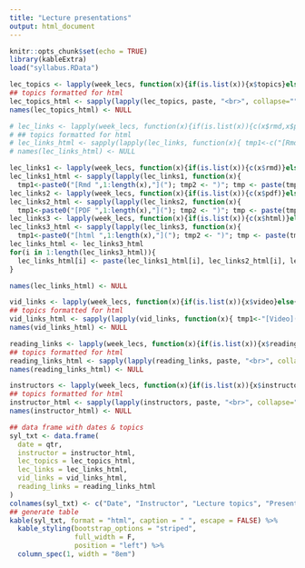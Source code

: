 ```yaml
---
title: "Lecture presentations"
output: html_document
---
```


```r
knitr::opts_chunk$set(echo = TRUE)
library(kableExtra)
load("syllabus.RData")
```

```r
lec_topics <- lapply(week_lecs, function(x){if(is.list(x)){x$topics}else{""}})
## topics formatted for html
lec_topics_html <- sapply(lapply(lec_topics, paste, "<br>", collapse=""), c)
names(lec_topics_html) <- NULL
```

<!-- first is PDF, 2nd PPT, 3rd Rmd -->
```r
# lec_links <- lapply(week_lecs, function(x){if(is.list(x)){c(x$rmd,x$pdf,x$ppt)}else{""}})
# ## topics formatted for html
# lec_links_html <- sapply(lapply(lec_links, function(x){ tmp1<-c("[Rmd](","[PDF](","[PPT]("); tmp2 <- c(")",")",")"); tmp1[x==""]=""; tmp2[x==""]=""; tmp <- paste(tmp1,x,tmp2); tmp=paste(tmp,collapse="<br>"); tmp}), c)
# names(lec_links_html) <- NULL

lec_links1 <- lapply(week_lecs, function(x){if(is.list(x)){c(x$rmd)}else{""}})
lec_links1_html <- sapply(lapply(lec_links1, function(x){
  tmp1<-paste0("[Rmd ",1:length(x),"]("); tmp2 <- ")"; tmp <- paste(tmp1,x,tmp2); tmp[x==""]=""; tmp=paste(tmp, collapse=" "); tmp}), c)
lec_links2 <- lapply(week_lecs, function(x){if(is.list(x)){c(x$pdf)}else{""}})
lec_links2_html <- sapply(lapply(lec_links2, function(x){
  tmp1<-paste0("[PDF ",1:length(x),"]("); tmp2 <- ")"; tmp <- paste(tmp1,x,tmp2); tmp[x==""]=""; tmp=paste(tmp, collapse=" "); tmp}), c)
lec_links3 <- lapply(week_lecs, function(x){if(is.list(x)){c(x$html)}else{""}})
lec_links3_html <- sapply(lapply(lec_links3, function(x){
  tmp1<-paste0("[html ",1:length(x),"]("); tmp2 <- ")"; tmp <- paste(tmp1,x,tmp2); tmp[x==""]=""; tmp=paste(tmp, collapse=" "); tmp}), c)
lec_links_html <- lec_links3_html
for(i in 1:length(lec_links3_html)){
  lec_links_html[i] <- paste(lec_links1_html[i], lec_links2_html[i], lec_links3_html[i], sep="<br>")
}

names(lec_links_html) <- NULL

```

```r
vid_links <- lapply(week_lecs, function(x){if(is.list(x)){x$video}else{""}})
## topics formatted for html
vid_links_html <- sapply(lapply(vid_links, function(x){ tmp1<-"[Video]("; tmp2 <- ")"; tmp <- paste(tmp1,x,tmp2); tmp[x==""]=""; tmp=paste(tmp,collapse="<br>"); tmp}), c)
names(vid_links_html) <- NULL
```

```r
reading_links <- lapply(week_lecs, function(x){if(is.list(x)){x$reading}else{""}})
## topics formatted for html
reading_links_html <- sapply(lapply(reading_links, paste, "<br>", collapse=""), c)
names(reading_links_html) <- NULL
```

```r
instructors <- lapply(week_lecs, function(x){if(is.list(x)){x$instructor}else{""}})
## topics formatted for html
instructor_html <- sapply(lapply(instructors, paste, "<br>", collapse=""), c)
names(instructor_html) <- NULL
```


```r
## data frame with dates & topics
syl_txt <- data.frame(
  date = qtr,
  instructor = instructor_html,
  lec_topics = lec_topics_html,
  lec_links = lec_links_html,
  vid_links = vid_links_html,
  reading_links = reading_links_html
)
colnames(syl_txt) <- c("Date", "Instructor", "Lecture topics", "Presentation", "Video", "Reading")
## generate table
kable(syl_txt, format = "html", caption = " ", escape = FALSE) %>%
  kable_styling(bootstrap_options = "striped",
                full_width = F,
                position = "left") %>%
  column_spec(1, width = "8em") 
```

